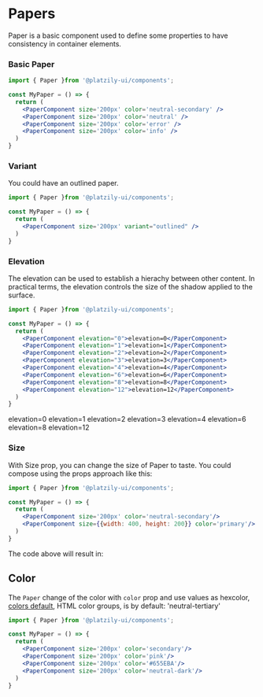 
# Papers

Paper is a basic component used to define some properties to have consistency in container elements.

<div align="center">
  <PaperComponent size={{ width: 300, height: 100 }} elevation="1" />
  <PaperComponent size={{ width: 300, height: 100 }} color="secondary" />
  <PaperComponent size={{ width: 300, height: 100 }} elevation="4" color="neutral" />
  <PaperComponent size={{ width: 300, height: 100 }} variant="outlined" />
</div>

### Basic Paper

```jsx
import { Paper }from '@platzily-ui/components';

const MyPaper = () => {
  return (
    <PaperComponent size='200px' color='neutral-secondary' />
    <PaperComponent size='200px' color='neutral' />
    <PaperComponent size='200px' color='error' />
    <PaperComponent size='200px' color='info' />
  )
}

```


<div style={{display: "grid", gridTemplateColumns: "auto auto", justifyContent: "center"}}>
<PaperComponent size='200px' color='neutral-secondary'/>
<PaperComponent size='200px' color='neutral'/>
<PaperComponent size='200px' color='error'/>
<PaperComponent size='200px' color='info'/>
</div>

### Variant
You could have an outlined paper.

```jsx
import { Paper }from '@platzily-ui/components';

const MyPaper = () => {
  return (
    <PaperComponent size='200px' variant="outlined" />
  )
}
```

<div align="center">
  <PaperComponent size='200px' variant="outlined" />
</div>

### Elevation

The elevation can be used to establish a hierachy between other content. In practical terms, the elevation controls the size of the shadow applied to the surface.

```jsx
import { Paper }from '@platzily-ui/components';

const MyPaper = () => {
  return (
    <PaperComponent elevation="0">elevation=0</PaperComponent>
    <PaperComponent elevation="1">elevation=1</PaperComponent>
    <PaperComponent elevation="2">elevation=2</PaperComponent>
    <PaperComponent elevation="3">elevation=3</PaperComponent>
    <PaperComponent elevation="4">elevation=4</PaperComponent>
    <PaperComponent elevation="6">elevation=6</PaperComponent>
    <PaperComponent elevation="8">elevation=8</PaperComponent>
    <PaperComponent elevation="12">elevation=12</PaperComponent>
  )
}

```


<div style={{display: "grid", gridTemplateColumns: "auto auto", justifyContent: "center"}}>
<PaperComponent elevation="0">elevation=0</PaperComponent>
<PaperComponent elevation="1">elevation=1</PaperComponent>
<PaperComponent elevation="2">elevation=2</PaperComponent>
<PaperComponent elevation="3">elevation=3</PaperComponent>
<PaperComponent elevation="4">elevation=4</PaperComponent>
<PaperComponent elevation="6">elevation=6</PaperComponent>
<PaperComponent elevation="8">elevation=8</PaperComponent>
<PaperComponent elevation="12">elevation=12</PaperComponent>
</div>

### Size

With Size prop, you can change the size of Paper to taste. You could compose using the props approach like this:
```jsx
import { Paper }from '@platzily-ui/components';

const MyPaper = () => {
  return (
    <PaperComponent size='200px' color='neutral-secondary'/>
    <PaperComponent size={{width: 400, height: 200}} color='primary'/>
  )
}

```

The code above will result in:

<div style={{display: "grid", gridTemplateColumns: "auto auto", justifyContent: "center"}}>
<PaperComponent size='200px' color='neutral-secondary'/>
<PaperComponent size={{ width: 400, height: 200 }} color='primary'/>
</div>


## Color

The `Paper` change of the color with `color` prop and use values as hexcolor, [colors default](/platzily-ui/colors), HTML color groups, is by default: 'neutral-tertiary'


```jsx
import { Paper }from '@platzily-ui/components';

const MyPaper = () => {
  return (
    <PaperComponent size='200px' color='secondary'/>
    <PaperComponent size='200px' color='pink'/>
    <PaperComponent size='200px' color='#655EBA'/>
    <PaperComponent size='200px' color='neutral-dark'/>
  )
}

```

<div style={{display: "grid", gridTemplateColumns: "auto auto", justifyContent: "center"}}>
<PaperComponent size='200px' color='secondary'/>
<PaperComponent size='200px' color='pink'/>
<PaperComponent size='200px' color='#655eba'/>
<PaperComponent size='200px' color='neutral-dark'/>
</div>
